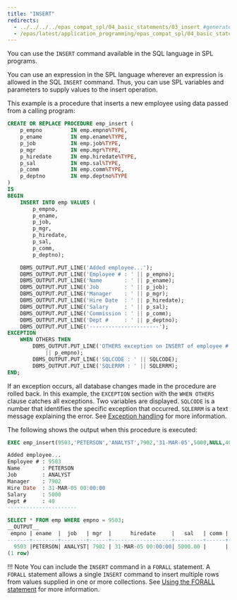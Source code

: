 ```yaml
---
title: "INSERT"
redirects:
  - ../../../../epas_compat_spl/04_basic_statements/03_insert #generated for docs/epas/reorg-role-use-case-mode
  - /epas/latest/application_programming/epas_compat_spl/04_basic_statements/03_insert/
---
```


<div id="insert" class="registered_link"></div>

You can use the `INSERT` command available in the SQL language in SPL programs.

You can use an expression in the SPL language wherever an expression is allowed in the SQL `INSERT` command. Thus, you can use SPL variables and parameters to supply values to the insert operation.

This example is a procedure that inserts a new employee using data passed from a calling program:

```sql
CREATE OR REPLACE PROCEDURE emp_insert (
    p_empno         IN emp.empno%TYPE,
    p_ename         IN emp.ename%TYPE,
    p_job           IN emp.job%TYPE,
    p_mgr           IN emp.mgr%TYPE,
    p_hiredate      IN emp.hiredate%TYPE,
    p_sal           IN emp.sal%TYPE,
    p_comm          IN emp.comm%TYPE,
    p_deptno        IN emp.deptno%TYPE
)
IS
BEGIN
    INSERT INTO emp VALUES (
        p_empno,
        p_ename,
        p_job,
        p_mgr,
        p_hiredate,
        p_sal,
        p_comm,
        p_deptno);

    DBMS_OUTPUT.PUT_LINE('Added employee...');
    DBMS_OUTPUT.PUT_LINE('Employee # : ' || p_empno);
    DBMS_OUTPUT.PUT_LINE('Name       : ' || p_ename);
    DBMS_OUTPUT.PUT_LINE('Job        : ' || p_job);
    DBMS_OUTPUT.PUT_LINE('Manager    : ' || p_mgr);
    DBMS_OUTPUT.PUT_LINE('Hire Date  : ' || p_hiredate);
    DBMS_OUTPUT.PUT_LINE('Salary     : ' || p_sal);
    DBMS_OUTPUT.PUT_LINE('Commission : ' || p_comm);
    DBMS_OUTPUT.PUT_LINE('Dept #     : ' || p_deptno);
    DBMS_OUTPUT.PUT_LINE('----------------------');
EXCEPTION
    WHEN OTHERS THEN
        DBMS_OUTPUT.PUT_LINE('OTHERS exception on INSERT of employee # '
            || p_empno);
        DBMS_OUTPUT.PUT_LINE('SQLCODE : ' || SQLCODE);
        DBMS_OUTPUT.PUT_LINE('SQLERRM : ' || SQLERRM);
END;
```

If an exception occurs, all database changes made in the procedure are rolled back. In this example, the `EXCEPTION` section with the `WHEN OTHERS` clause catches all exceptions. Two variables are displayed. `SQLCODE` is a number that identifies the specific exception that occurred. `SQLERRM` is a text message explaining the error. See [Exception handling](../05_control_structures/07_exception_handling/#exception_handling) for more information.

The following shows the output when this procedure is executed:

```sql
EXEC emp_insert(9503,'PETERSON','ANALYST',7902,'31-MAR-05',5000,NULL,40);

Added employee...
Employee # : 9503
Name       : PETERSON
Job        : ANALYST
Manager    : 7902
Hire Date  : 31-MAR-05 00:00:00
Salary     : 5000
Dept #     : 40
----------------------

SELECT * FROM emp WHERE empno = 9503;
__OUTPUT__
 empno | ename  |  job   | mgr  |      hiredate     |   sal   | comm | deptno
-------+--------+--------+------+-------------------+---------+------+-------
  9503 |PETERSON| ANALYST| 7902 | 31-MAR-05 00:00:00| 5000.00 |      |   40
(1 row)
```

!!! Note
    You can include the `INSERT` command in a `FORALL` statement. A `FORALL` statement allows a single `INSERT` command to insert multiple rows from values supplied in one or more collections. See [Using the FORALL statement](/epas/latest/application_programming/epas_compat_spl/12_working_with_collections/03_using_the_forall_statement/#using_the_forall_statement) for more information.
